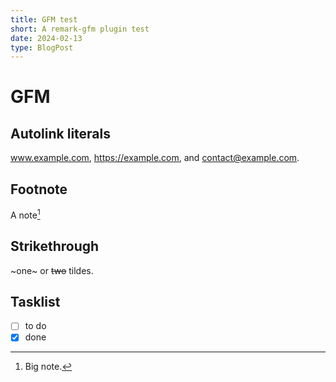 ```yaml
---
title: GFM test
short: A remark-gfm plugin test
date: 2024-02-13
type: BlogPost
---
```


# GFM

## Autolink literals

www.example.com, https://example.com, and contact@example.com.

## Footnote

A note[^1]

[^1]: Big note.

## Strikethrough

~one~ or ~~two~~ tildes.


## Tasklist

* [ ] to do
* [x] done
